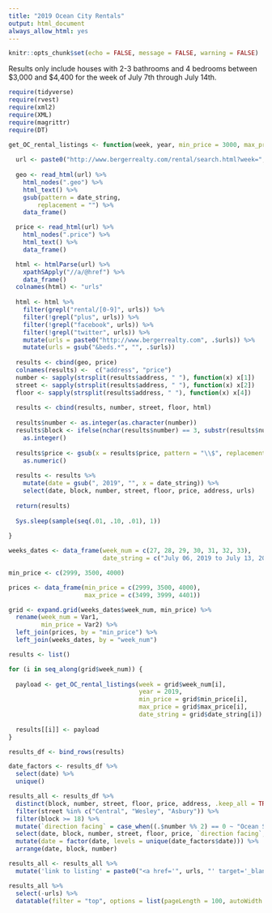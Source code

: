 ```yaml
---
title: "2019 Ocean City Rentals"
output: html_document
always_allow_html: yes
---
```


```r
knitr::opts_chunk$set(echo = FALSE, message = FALSE, warning = FALSE)
```

Results only include houses with 2-3 bathrooms and 4 bedrooms between $3,000 and $4,400 for the week of July 7th through July 14th.

```r
require(tidyverse)
require(rvest)
require(xml2)
require(XML)
require(magrittr)
require(DT)

get_OC_rental_listings <- function(week, year, min_price = 3000, max_price = 3499, date_string = "July 06, 2019 to July 13, 2019") {
  
  url <- paste0("http://www.bergerrealty.com/rental/search.html?week=", week, "&nweek=1&beds=7&bath=4&ulimit=0&minprice=", min_price, "&maxprice=", max_price, "&sortby=1&limit=100&year=", year)
  
  geo <- read_html(url) %>%
    html_nodes(".geo") %>%
    html_text() %>%
    gsub(pattern = date_string, 
        replacement = "") %>%
    data_frame()

  price <- read_html(url) %>%
    html_nodes(".price") %>%
    html_text() %>%
    data_frame() 

  html <- htmlParse(url) %>%
    xpathSApply("//a/@href") %>%
    data_frame()
  colnames(html) <- "urls"
  
  html <- html %>%
    filter(grepl("rental/[0-9]", urls)) %>%
    filter(!grepl("plus", urls)) %>%
    filter(!grepl("facebook", urls)) %>%
    filter(!grepl("twitter", urls)) %>%
    mutate(urls = paste0("http://www.bergerrealty.com", .$urls)) %>%
    mutate(urls = gsub("&beds.*", "", .$urls))
  
  results <- cbind(geo, price) 
  colnames(results) <-  c("address", "price")
  number <- sapply(strsplit(results$address, " "), function(x) x[1])
  street <- sapply(strsplit(results$address, " "), function(x) x[2])
  floor <- sapply(strsplit(results$address, " "), function(x) x[4])
  
  results <- cbind(results, number, street, floor, html)
  
  results$number <- as.integer(as.character(number))
  results$block <- ifelse(nchar(results$number) == 3, substr(results$number, 1,1), substr(results$number, 1,2)) %>%
    as.integer()
  
  results$price <- gsub(x = results$price, pattern = "\\$", replacement = "") %>%
    as.numeric()
  
  results <- results %>% 
    mutate(date = gsub(", 2019", "", x = date_string)) %>%
    select(date, block, number, street, floor, price, address, urls) 
  
  return(results)
  
  Sys.sleep(sample(seq(.01, .10, .01), 1))
  
}

weeks_dates <- data_frame(week_num = c(27, 28, 29, 30, 31, 32, 33), 
                          date_string = c("July 06, 2019 to July 13, 2019", "July 13, 2019 to July 20, 2019", "July 20, 2019 to July 27, 2019", "July 27, 2019 to August 03, 2019", "August 03, 2019 to August 10, 2019", "August 10, 2019 to August 17, 2019", "August 17, 2019 to August 24, 2019"))

min_price <- c(2999, 3500, 4000)

prices <- data_frame(min_price = c(2999, 3500, 4000), 
                     max_price = c(3499, 3999, 4401))

grid <- expand.grid(weeks_dates$week_num, min_price) %>%
  rename(week_num = Var1, 
         min_price = Var2) %>%
  left_join(prices, by = "min_price") %>%
  left_join(weeks_dates, by = "week_num")

results <- list()

for (i in seq_along(grid$week_num)) {
  
  payload <- get_OC_rental_listings(week = grid$week_num[i], 
                                    year = 2019, 
                                    min_price = grid$min_price[i], 
                                    max_price = grid$max_price[i], 
                                    date_string = grid$date_string[i])
  
  results[[i]] <- payload
}

results_df <- bind_rows(results)

date_factors <- results_df %>%
  select(date) %>%
  unique()

results_all <- results_df %>%
  distinct(block, number, street, floor, price, address, .keep_all = TRUE) %>%
  filter(street %in% c("Central", "Wesley", "Asbury")) %>%
  filter(block >= 18) %>%
  mutate(`direction facing` = case_when((.$number %% 2) == 0 ~ "Ocean Side", (.$number %% 2) == 1 ~ "Bay Side")) %>%
  select(date, block, number, street, floor, price, `direction facing`, address, urls) %>%
  mutate(date = factor(date, levels = unique(date_factors$date))) %>%
  arrange(date, block, number) 

results_all <- results_all %>%
  mutate('link to listing' = paste0("<a href='", urls, "' target='_blank'>click to view</a>"))

results_all %>%
  select(-urls) %>%
  datatable(filter = "top", options = list(pageLength = 100, autoWidth = FALSE), escape = F)
```
